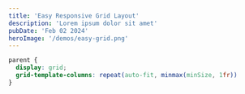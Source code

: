 ```yaml
---
title: 'Easy Responsive Grid Layout'
description: 'Lorem ipsum dolor sit amet'
pubDate: 'Feb 02 2024'
heroImage: '/demos/easy-grid.png'
---
```



```css
parent {
  display: grid;
  grid-template-columns: repeat(auto-fit, minmax(minSize, 1fr))
}
```

<YouTube id='zI7xLUE4Sco' />
